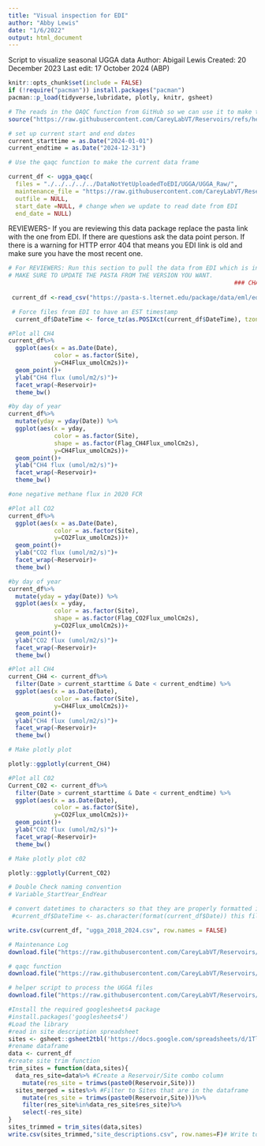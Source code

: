 ```yaml
---
title: "Visual inspection for EDI"
author: "Abby Lewis"
date: "1/6/2022"
output: html_document
---
```


Script to visualize seasonal UGGA data
Author: Abigail Lewis
Created: 20 December 2023
Last edit: 17 October 2024 (ABP)

```r
knitr::opts_chunk$set(include = FALSE)
if (!require("pacman")) install.packages("pacman")
pacman::p_load(tidyverse,lubridate, plotly, knitr, gsheet)

# The reads in the QAQC function from GitHub so we can use it to make the data frame and qaqc it in this script
source("https://raw.githubusercontent.com/CareyLabVT/Reservoirs/refs/heads/master/Scripts/L1_functions/UGGA_create.R")

# set up current start and end dates
current_starttime = as.Date("2024-01-01")
current_endtime = as.Date("2024-12-31")
```


```r
# Use the qaqc function to make the current data frame

current_df <- ugga_qaqc(
  files = "./../../../../DataNotYetUploadedToEDI/UGGA/UGGA_Raw/",
  maintenance_file = "https://raw.githubusercontent.com/CareyLabVT/Reservoirs/master/Data/DataNotYetUploadedToEDI/UGGA/UGGA_Maintenance_Log.csv",
  outfile = NULL,
  start_date =NULL, # change when we update to read date from EDI
  end_date = NULL)

```

REVIEWERS- If you are reviewing this data package replace the pasta link with the one from EDI. If there are questions ask the data point person. If there is a warning for HTTP error 404 that means you EDI link is old and make sure you have the most recent one. 

```r

# For REVIEWERS: Run this section to pull the data from EDI which is in staging as a check of the data.
# MAKE SURE TO UPDATE THE PASTA FROM THE VERSION YOU WANT. 
                                                                ### CHANGE THIS NUMBER BELOW 
                                                                             ##      
 current_df <-read_csv("https://pasta-s.lternet.edu/package/data/eml/edi/157/30/9adadd2a7c2319e54227ab31a161ea12")

 # Force files from EDI to have an EST timestamp
  current_df$DateTime <- force_tz(as.POSIXct(current_df$DateTime), tzone = "EST")

```



```r
#Plot all CH4
current_df%>%
  ggplot(aes(x = as.Date(Date), 
             color = as.factor(Site),
             y=CH4Flux_umolCm2s))+
  geom_point()+
  ylab("CH4 flux (umol/m2/s)")+
  facet_wrap(~Reservoir)+
  theme_bw()

#by day of year
current_df%>%
  mutate(yday = yday(Date)) %>%
  ggplot(aes(x = yday, 
             color = as.factor(Site),
             shape = as.factor(Flag_CH4Flux_umolCm2s),
             y=CH4Flux_umolCm2s))+
  geom_point()+
  ylab("CH4 flux (umol/m2/s)")+
  facet_wrap(~Reservoir)+
  theme_bw()

#one negative methane flux in 2020 FCR
```

```r
#Plot all CO2
current_df%>%
  ggplot(aes(x = as.Date(Date), 
             color = as.factor(Site),
             y=CO2Flux_umolCm2s))+
  geom_point()+
  ylab("CO2 flux (umol/m2/s)")+
  facet_wrap(~Reservoir)+
  theme_bw()

#by day of year
current_df%>%
  mutate(yday = yday(Date)) %>%
  ggplot(aes(x = yday, 
             color = as.factor(Site),
             shape = as.factor(Flag_CO2Flux_umolCm2s),
             y=CO2Flux_umolCm2s))+
  geom_point()+
  ylab("CO2 flux (umol/m2/s)")+
  facet_wrap(~Reservoir)+
  theme_bw()


```

```r
#Plot all CH4
current_CH4 <- current_df%>%
  filter(Date > current_starttime & Date < current_endtime) %>%
  ggplot(aes(x = as.Date(Date), 
             color = as.factor(Site),
             y=CH4Flux_umolCm2s))+
  geom_point()+
  ylab("CH4 flux (umol/m2/s)")+
  facet_wrap(~Reservoir)+
  theme_bw()

# Make plotly plot

plotly::ggplotly(current_CH4)

#Plot all C02
Current_C02 <- current_df%>%
  filter(Date > current_starttime & Date < current_endtime) %>%
  ggplot(aes(x = as.Date(Date), 
             color = as.factor(Site),
             y=CO2Flux_umolCm2s))+
  geom_point()+
  ylab("C02 flux (umol/m2/s)")+
  facet_wrap(~Reservoir)+
  theme_bw()

# Make plotly plot c02

plotly::ggplotly(Current_C02)

```

```r

# Double Check naming convention
# Variable_StartYear_EndYear

# convert datetimes to characters so that they are properly formatted in the output file
 #current_df$DateTime <- as.character(format(current_df$Date)) this file does not have a datetime column

write.csv(current_df, "ugga_2018_2024.csv", row.names = FALSE)


```

```r

# Maintenance Log
download.file("https://raw.githubusercontent.com/CareyLabVT/Reservoirs/refs/heads/master/Data/DataNotYetUploadedToEDI/UGGA/UGGA_Maintenance_Log.csv", "ugga_maintenancelog_2018_2024.csv")

# qaqc function
download.file("https://raw.githubusercontent.com/CareyLabVT/Reservoirs/refs/heads/master/Scripts/L1_functions/UGGA_create.R", "ugga_qaqc_2018_2024.R")

# helper script to process the UGGA files
download.file("https://raw.githubusercontent.com/CareyLabVT/Reservoirs/refs/heads/master/Data/DataNotYetUploadedToEDI/UGGA/UGGA_Raw/2024/FluxCalR_2024.R", "ugga_FluxCalR_2024.R")

```

```r
#Install the required googlesheets4 package
#install.packages('googlesheets4')
#Load the library
#read in site description spreadsheet
sites <- gsheet::gsheet2tbl('https://docs.google.com/spreadsheets/d/1TlQRdjmi_lzwFfQ6Ovv1CAozmCEkHumDmbg_L4A2e-8/')
#rename dataframe
data <- current_df
#create site trim function
trim_sites = function(data,sites){
  data_res_site=data%>% #Create a Reservoir/Site combo column
    mutate(res_site = trimws(paste0(Reservoir,Site)))
  sites_merged = sites%>% #Filter to Sites that are in the dataframe
    mutate(res_site = trimws(paste0(Reservoir,Site)))%>%
    filter(res_site%in%data_res_site$res_site)%>%
    select(-res_site)
}
sites_trimmed = trim_sites(data,sites)
write.csv(sites_trimmed,"site_descriptions.csv", row.names=F)# Write to file
```

